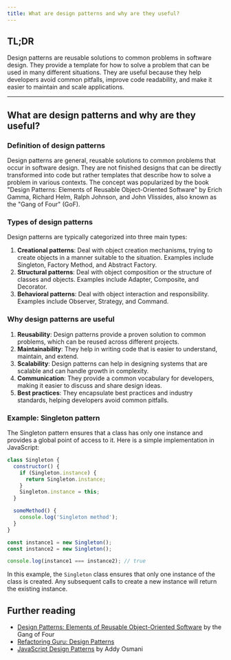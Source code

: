 ```yaml
---
title: What are design patterns and why are they useful?
---
```


## TL;DR

Design patterns are reusable solutions to common problems in software design. They provide a template for how to solve a problem that can be used in many different situations. They are useful because they help developers avoid common pitfalls, improve code readability, and make it easier to maintain and scale applications.

---

## What are design patterns and why are they useful?

### Definition of design patterns

Design patterns are general, reusable solutions to common problems that occur in software design. They are not finished designs that can be directly transformed into code but rather templates that describe how to solve a problem in various contexts. The concept was popularized by the book "Design Patterns: Elements of Reusable Object-Oriented Software" by Erich Gamma, Richard Helm, Ralph Johnson, and John Vlissides, also known as the "Gang of Four" (GoF).

### Types of design patterns

Design patterns are typically categorized into three main types:

1. **Creational patterns**: Deal with object creation mechanisms, trying to create objects in a manner suitable to the situation. Examples include Singleton, Factory Method, and Abstract Factory.
2. **Structural patterns**: Deal with object composition or the structure of classes and objects. Examples include Adapter, Composite, and Decorator.
3. **Behavioral patterns**: Deal with object interaction and responsibility. Examples include Observer, Strategy, and Command.

### Why design patterns are useful

1. **Reusability**: Design patterns provide a proven solution to common problems, which can be reused across different projects.
2. **Maintainability**: They help in writing code that is easier to understand, maintain, and extend.
3. **Scalability**: Design patterns can help in designing systems that are scalable and can handle growth in complexity.
4. **Communication**: They provide a common vocabulary for developers, making it easier to discuss and share design ideas.
5. **Best practices**: They encapsulate best practices and industry standards, helping developers avoid common pitfalls.

### Example: Singleton pattern

The Singleton pattern ensures that a class has only one instance and provides a global point of access to it. Here is a simple implementation in JavaScript:

```javascript
class Singleton {
  constructor() {
    if (Singleton.instance) {
      return Singleton.instance;
    }
    Singleton.instance = this;
  }

  someMethod() {
    console.log('Singleton method');
  }
}

const instance1 = new Singleton();
const instance2 = new Singleton();

console.log(instance1 === instance2); // true
```

In this example, the `Singleton` class ensures that only one instance of the class is created. Any subsequent calls to create a new instance will return the existing instance.

## Further reading

- [Design Patterns: Elements of Reusable Object-Oriented Software](https://en.wikipedia.org/wiki/Design_Patterns) by the Gang of Four
- [Refactoring Guru: Design Patterns](https://refactoring.guru/design-patterns)
- [JavaScript Design Patterns](https://addyosmani.com/resources/essentialjsdesignpatterns/book/) by Addy Osmani

